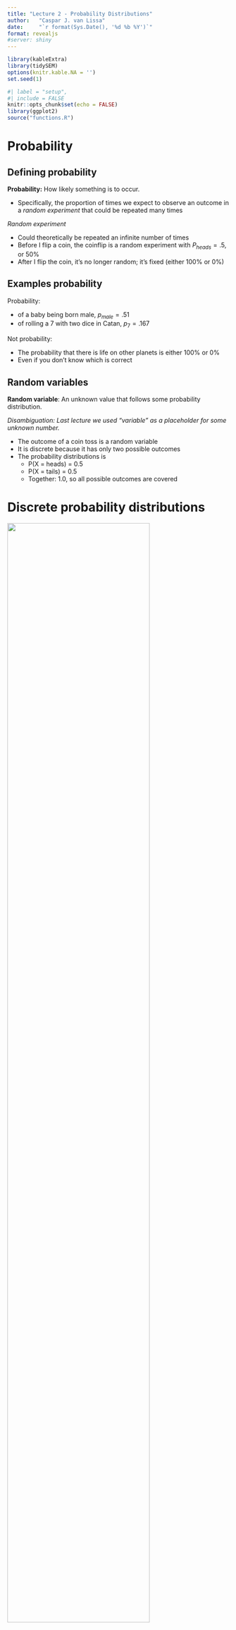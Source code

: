 ```yaml
---
title: "Lecture 2 - Probability Distributions"
author:   "Caspar J. van Lissa"
date:     "`r format(Sys.Date(), '%d %b %Y')`"
format: revealjs
#server: shiny
---
```


```r
library(kableExtra)
library(tidySEM)
options(knitr.kable.NA = '')
set.seed(1)
```

```r
#| label = "setup",
#| include = FALSE
knitr::opts_chunk$set(echo = FALSE)
library(ggplot2)
source("functions.R")
```

<!-- * Today we’ll discuss… -->

<!--   * Probabilities -->

<!--   * Normal distribution -->

<!--   * Readings for today: Chapter 6 (6.1-6.10) -->

<!-- | Week number  | Dates | Monday | Tuesday | Wednesday | Thursday | Friday | Notes | -->

<!-- | :-: | :-: | :-: | :-: | :-: | :-: | :-: | :-: | -->

<!-- | 35 | 30 Aug – 3 Sep  | Lecture 1 |   |   | Lab session 1 |   |   | -->

<!-- | 36 | 6 Sep – 10 Sep | Lecture 2 |   |   | Lab session 2 |   |   | -->

<!-- | 37 | 13 Sep – 17 Sep | Lecture 3 |   |   |   |   | Home-practice practical this week | -->

<!-- | 38 | 20 Sep – 24 Sep  | Lecture 4 |   |   | Lab session 3 |   |   | -->

<!-- | 39 | 27 Sep – 1 Oct | Lecture 5 |   |   | Lab session 4 |   |   | -->

<!-- | 40 | 4 Oct – 8 Oct | Lecture 6 |   |   |   |   |   | -->

<!-- | 41 | 11 Oct – 15 Oct | Lecture 7 |   |   | Lab session 5 |   |   | -->

<!-- | 42 | 18 Oct – 22 Oct | No lectures this week |  |  |  |  |   | -->

<!-- | 43 | 25 Oct – 29 Oct | Lecture 8 |   |   | Lab session 6 |   |   | -->

<!-- | 44 | 1 Nov – 5 Nov | Lecture 9 |   |   | Lab session 7 |   |   | -->

<!-- | 45 | 8 Nov – 12 Nov | Lecture 10 |   |   | Lab session 8 |   | Voluntary exam after lecture 10 | -->

<!-- ## Quiz lecture 1 -->

<!-- ## Question 1 -->

<!-- Suppose that I ask a random sample of 5 students how many pairs of shoes they have. The number of pairs are: 7, 6, 8, 6, and 8. -->

<!-- What is the variance of these pairs of shoes? -->

<!-- 4 -->

<!-- 7 -->

<!-- 1 -->

<!-- 2 -->

<!-- ## Question 1 - answer -->

<!-- ## Question 2 -->

<!-- Six students work on a Statistics exam. They obtain the following grades: 8, 9, 5, 6, 7 and 8. The teacher calculates a certain statistic, which is equal to 7.5. -->

<!-- Which statistic did the teacher calculate? -->

<!-- Mean -->

<!-- Standard deviation -->

<!-- Median -->

<!-- Mode -->

<!-- ## Question 2 - answer -->

<!-- Six students work on a Statistics exam. They obtain the following grades: 8, 9, 5, 6, 7 and 8. The teacher calculates a certain statistic, which is equal to 7.5. -->

<!-- Which statistic did the teacher calculate? -->

<!-- Mean; Mean = (8 + 9 + 5 + 6 + 7 + 8)/6 = 43/6 = 7.17 -->

<!-- Standard deviation; 1.47 -->

<!-- Median; 5, 6, 7, 8, 8, 9  7.5 -->

<!-- Mode; 8 -->

<!-- ## Question 3 -->

<!-- For which of the three scatterplots below is the correlation coefficient largest? -->

<!-- ![](images/Lecture 20.png) -->

<!-- ![](images/Lecture 21.png) -->

<!-- ![](images/Lecture 22.png) -->

<!-- ## Question 3 - ANSWER -->

<!-- For which of the three scatterplots below is the correlation coefficient largest? -->

<!-- ![](images/Lecture 23.png) -->

<!-- ![](images/Lecture 24.png) -->

<!-- ![](images/Lecture 25.png) -->

<!-- ## Question 4 -->

<!-- Bob investigates the relationship between number of COVID-19 vaccine doses had and the amount of headache people have. He concludes that there is a linear relationship, and the correlation coefficient  _r_  is equal to +0.17. -->

<!-- What can Bob conclude? -->

<!-- Larger number of vaccine doses cause more headache. -->

<!-- Larger number of vaccine doses cause less headache. -->

<!-- None of the above. -->

<!-- ## Question 4 - answer -->

<!-- Bob investigates the relationship between number of COVID-19 vaccine doses had and the amount of headache people have. He concludes that there is a linear relationship, and the correlation coefficient  _r_  is equal to +0.17. -->

<!-- What can Bob conclude? -->

<!-- Larger number of vaccine doses cause more headache. -->

<!-- Larger number of vaccine doses cause less headache. -->

<!-- _None of the above._ -->

# Probability

## Defining probability

**Probability:** How likely something is to occur.

* Specifically, the proportion of times we expect to observe an outcome in a *random experiment* that could be repeated many times

*Random experiment*

-   Could theoretically be repeated an infinite number of times
-   Before I flip a coin, the coinflip is a random experiment with $P_{heads} = .5$, or 50%
-   After I flip the coin, it's no longer random; it's fixed (either 100% or 0%)

## Examples probability

Probability:

-   of a baby being born male, $p_{male} = .51$
-   of rolling a 7 with two dice in Catan, $p_7 = .167$

Not probability:

-   The probability that there is life on other planets is either 100% or 0%
-   Even if you don't know which is correct

## Random variables

**Random variable**: An unknown value that follows some probability distribution.

*Disambiguation: Last lecture we used "variable" as a placeholder for some unknown number.*

-   The outcome of a coin toss is a random variable
-   It is discrete because it has only two possible outcomes
-   The probability distributions is
    -   P(X = heads) = 0.5
    -   P(X = tails) = 0.5
    -   Together: 1.0, so all possible outcomes are covered

# Discrete probability distributions

![](images/Lecture 28.gif){width=80%}

## Frequency vs probability

Frequency distributions

-   Summarize observed outcomes in a sample
-   E.g., the number of Dutch/foreign students in this class

A probability distribution is similar, but

-   Can be interpreted as the (estimated) probability of observing these outcomes in the future
-   E.g., if I select a random student in this class, what's the probability that they will be Dutch?

<!-- ## Random sample -->

## Discrete distributions

-   Probability mass function
    - 100% of the probability mass is distributed among finite discrete outcomes
-   Finite number of outcomes
    - Dutch student / foreign student
    - Student has tattoos / no tattoos
    - Describe using contingency table or bar chart
    
<!-- -   Each has a probability -->
<!--     -   $p_{tattoo} = .36$, $p_{\text{no tattoo}} = .64$ -->
<!--     -   $p_{Dutch} = .70$, $p_{\text{foreign}} = .30$ -->
<!-- -   Describe using table or bar chart -->

<!-- ```{r} -->
<!-- tab = data.frame(Value = c("Tattoo", "No tattoo"), Probability = c(.36, .64)) -->
<!-- knitr::kable(tab, digits = 2) -->
<!-- ``` -->

<!-- ## Cross table -->

```r
library(gtsummary)
set.seed(1)
n = 74
dutch <- sample.int(2, size = n, replace = TRUE, prob = c(.3, .7))
tattoo <- sapply(c(.2, .5)[dutch], rbinom, n = 1, size = 1)
df_tattoo <- data.frame(Dutch = ordered(dutch, levels = c(1,2), labels = c("No", "Yes")),
                 Tattoo = ordered(tattoo, levels = c(0,1), labels = c("No", "Yes")))
tmp <- table(df_tattoo); cell11 = tmp[1,1]; cell12 = tmp[1,2]; cell21 = tmp[2,1]; cell22 = tmp[2,2]
library(gt)
tbl_cross(df_tattoo, row=Dutch, col=Tattoo, percent="none")
```

## Indexing contingency tables

$i$: row

$j$: column

$f$: frequency (number of observations)

$f_{i,j}$: frequency in the cell in row $i$, column $j$


```r
df <- data.frame("$i$" = c("$i = 1$", "$i = 2$", "<b>Margin columns</b>"),
                 "$j = 1$" = c("$f_{1,1}$", "$f_{2,1}$", "$f_{+,1}$"), 
                 "$j = 2$" = c("$f_{1,2}$", "$f_{2,2}$",  "$f_{+,2}$"), 
                 "<b>Margin rows</b>" = c("$f_{1,+}$", "$f_{2,+}$", "$f_{+,+}$"), 
                 check.names = FALSE)

kbl(df, escape = FALSE, align = rep('l', length(df[,1])), format = "markdown") %>%
  kable_styling("striped") %>%
  add_header_above(c(" " = 1, "$j$" = 2, " " = 1))
```

## Marginal frequency distribution

Separate frequency distribution of each variable in contingency table

```r
kable(df, escape = FALSE, align = rep('l', length(df[,1])), format = "markdown") |>
  kable_styling("striped") |>
  add_header_above(c(" " = 1, "$j$" = 2, " " = 1))
```


## Marginal frequency distribution

<font color = "orange">For the variable "Tattoo":</font> How many people do / don't have one? 

<font color = "purple">For the variable "Dutch":</font> How many students are Dutch / International?

```r
df <- data.frame("Dutch" = c("No", "Yes", "<b>Total column</b>"),
                 "No" = c(cell11, cell21, cell11+cell21), 
                 "Yes" = c(cell12, cell22, cell12+cell22), 
                 "Total row" = c(
                   cell11+cell12, cell21+cell22, cell11+cell12+cell21+cell22), 
                 check.names = FALSE)
df$`Total row`[1:2] <- cell_spec(df$`Total row`[1:2], color = "purple", bold = TRUE)
df$No[3] <- cell_spec(df$No[3], color = "orange", bold = TRUE)
df$Yes[3] <- cell_spec(df$Yes[3], color = "orange", bold = TRUE)
kable(df, escape = FALSE, align = rep('l', length(df[,1]))) %>%
  kable_styling("striped") %>%
  add_header_above(c(" " = 1, "Tattoo" = 2, " " = 1))
```

## Conditional frequency distribution

Frequency distribution of one variable, for specific value of the other variable

E.g.: What is the conditional frequency distribution of Tattoos <font color = "purple">**for Dutch students?**</font>

```r
df <- data.frame("Dutch" = c("No", "Yes", "<b>Total column</b>"),
                 "No" = c(cell11, cell21, cell11+cell21), 
                 "Yes" = c(cell12, cell22, cell12+cell22), 
                 "Total row" = c(cell11+cell12,cell21+cell22,cell11+cell12+cell21+cell22), 
                 check.names = FALSE)
df$No[2] <- cell_spec(df$No[2], color = "purple", bold = TRUE)
df$Yes[2] <- cell_spec(df$Yes[2], color = "purple", bold = TRUE)
kable(df, escape = FALSE, align = rep('l', length(df[,1]))) %>%
  kable_styling("striped") %>%
  add_header_above(c(" " = 1, "Tattoo" = 2, " " = 1))
```

## Joint frequency distribution

Frequency of a combination of two (or more) variables

E.g.: What is the frequency of <font color = "purple">**Dutch students with a tattoo**</font>?

```r
df <- data.frame("Dutch" = c("No", "Yes", "<b>Total column</b>"),
                 "No" = c(cell11, cell21, cell11+cell21), 
                 "Yes" = c(cell12, cell22, cell12+cell22), 
                 "Total row" = c(cell11+cell12,cell21+cell22,cell11+cell12+cell21+cell22), 
                 check.names = FALSE)
df$Yes[2] <- cell_spec(df$Yes[2], color = "purple", bold = TRUE)
kbl(df, escape = FALSE, align = rep('l', length(df[,1]))) %>%
  kable_styling("striped") |>
  add_header_above(c(" " = 1, "Tattoo" = 2, " " = 1))
```



## Frequencies to probabilities

Divide frequencies by a total to get a probability distribution

Which frequencies and which total you use depends on what probability distribution you want

## Marginal probability distribution

Divide marginal totals by the <font color = "orange">global total</font>
	
E.g.: What is the <font color = "purple">marginal probability distribution of being Dutch</font>? $P(Dutch)$

```r
df <- data.frame("Dutch" = c("No", "Yes", "<b>Total column</b>"),
                 "No" = c(cell11, cell21, cell11+cell21), 
                 "Yes" = c(cell12, cell22, cell12+cell22), 
                 "Total row" = c(
                   paste0(cell11+cell12, " / ", cell11+cell12+cell21+cell22, " = ", round((cell11+cell12)/(cell11+cell12+cell21+cell22), digits = 2)), 
                   paste0(cell21+cell22, " / ", cell11+cell12+cell21+cell22, " = ", round((cell21+cell22)/(cell11+cell12+cell21+cell22), digits = 2)), paste0(cell11+cell12+cell21+cell22)), 
                 check.names = FALSE)
df$`Total row`[1:2] <- cell_spec(df$`Total row`[1:2], color = "purple", bold = TRUE)
df$`Total row`[3] <- cell_spec(df$`Total row`[3], color = "orange", bold = TRUE)
kable(df, escape = FALSE, align = rep('l', length(df[,1]))) %>%
  kable_styling("striped") %>%
  add_header_above(c(" " = 1, "Tattoo" = 2, " " = 1))
```

## Conditional probability distribution

Divide the row- or column frequencies by the <font color = "orange">marginal total</font>

E.g.: What is the conditional probability of <font color = "purple">having a tattoo for international students</font>?  $P(Tattoo | Dutch)$


```r
df <- data.frame("Dutch" = c("No", "Yes", "<b>Total column</b>"),
                 "No" = c(cell11, paste0(cell21, " / ", cell21+cell22, " = ", round((cell21)/(cell21+cell22), digits = 2)), cell11+cell21), 
                 "Yes" = c(cell12, paste0(cell22, " / ", cell21+cell22, " = ", round((cell22)/(cell21+cell22), digits = 2)), cell12+cell22), 
                "Total row" = c(cell11+cell12,
                                 cell21+cell22,cell11+cell12+cell21+cell22), 
                 check.names = FALSE)
df$Yes[2] <- cell_spec(df$Yes[2], color = "purple", bold = TRUE)
df$No[2] <- cell_spec(df$No[2], color = "purple", bold = TRUE)
df$`Total row`[2] <- cell_spec(df$`Total row`[2], color = "orange", bold = TRUE)
kable(df, escape = FALSE, align = rep('l', length(df[,1]))) %>%
  kable_styling("striped") %>%
  add_header_above(c(" " = 1, "Tattoo" = 2, " " = 1))

```


## Joint probability distribution

Divide the cell frequency by the <font color = "orange">global total</font>

E.g.: What is the joint probability of someone being <font color = "purple">Dutch and having a tattoo</font>? $P(Dutch \cap Tattoo)$


```r
df <- data.frame("Dutch" = c("No", "Yes", "<b>Total column</b>"),
                 "No" = c(cell11, paste0(cell21, " / ", cell21+cell22+cell11+cell12, " = ", round((cell21)/(cell11+cell12+cell21+cell22), digits = 2)), cell11+cell21), 
                 "Yes" = c(cell12, cell22, cell12+cell22), 
                "Total row" = c(cell11+cell12,
                                 cell21+cell22, cell11+cell12+cell21+cell22), 
                 check.names = FALSE)
df$No[2] <- cell_spec(df$No[2], color = "purple", bold = TRUE)
df$`Total row`[3] <- cell_spec(df$`Total row`[3], color = "orange", bold = TRUE)
kable(df, escape = FALSE, align = rep('l', length(df[,1]))) %>%
  kable_styling("striped") %>%
  add_header_above(c(" " = 1, "Tattoo" = 2, " " = 1))
```

# Continuous probability distributions

![](images/Lecture 27.gif){width=80%}

<!-- ::: {layout-ncol=2} -->
<!-- ![](images/Lecture 28.gif){width=80%} -->

<!-- ![](images/Lecture 27.gif){width=80%} -->
<!-- ::: -->


## Continuous probability distributions

* Infinite possible outcomes
* No exact probability for specific values
* Continuous *probability density function* describes how likely each outcome is
    + Cf. probability mass function for discrete outcomes
* Surface area determines probability
* Many probability distributions exist
* This course covers only one...

## Normal Distribution

Theoretical distribution for continuous variables

Bell-shaped, symmetric, from -infinity to +infinity

You can use it to describe (=model) real data

Two parameters:

-   Mean $\mu$ ("mu"): Most common / average value
-   Standard deviation $\sigma$ ("sigma"): Average deviation from the mean

```r
#| out.width = "40%"
knitr::include_graphics("images/Lecture 29.png")
```

## Examples of Normal Distributions

![](images/Lecture 212.png)

| Dist. |   $\mu$   |  $\sigma$  |
|:-----:|:-----:|:---:|
|   1   | --1.0 | 0.5 |
|   2   |  0.5  | 0.5 |
|   3   |  0.5  | 1.5 |
|   4   |  2.0  | 1.0 |

## App

<https://statdist.com/distributions/normal>

<!-- ## Normal distribution: Location and scale -->

<!-- ```{r eval = FALSE} -->
<!-- library(shiny) -->
<!-- numericInput( -->
<!--   inputId = "mean", -->
<!--   label = "Mean:", -->
<!--   value = 0, -->
<!--   min = -4, -->
<!--   max = 4, -->
<!--   step = .2 -->
<!-- ); numericInput( -->
<!--   inputId = "sd", -->
<!--   label = "Standard deviation:", -->
<!--   value = 1, -->
<!--   min = 0, -->
<!--   max = 2, -->
<!--   step = .2 -->
<!-- ) -->

<!-- plotOutput("normdist") -->
<!-- ``` -->

<!-- ```{r eval = FALSE} -->
<!-- #| context: server -->
<!-- library(2) -->

<!-- output$normdist <- renderPlot({ p1 <- (data = data.frame(x = c(-5, 5)), aes(x)) + -->
<!--   stat_function(fun = dnorm, n = 101, args = list(mean = input$mean, sd = input$sd)) + ylab("Probability density") + -->
<!--   scale_y_continuous(breaks = NULL) -->
<!-- p1 + theme_bw() -->
<!-- }) -->
<!-- ``` -->

## Standard Normal Distribution (Z-distribution)

$Z \sim N(\mu = 0, \sigma^2 = 1)$ (so also $\sigma = 1$)

* We can standardize any normal distribution to the *Z*-distribution
* This removes the units of measurement of our original variable
* Standardizing allows us to calculate probabilities more easily
* Stats books contain probability values for the Z-distribution
* We can always convert back to the original units

## Standard Normal Distribution

$Z \sim N(\mu = 0, \sigma = 1)$

![](images/Lecture 213.png)

## X to Z and vice versa

You can standardize values of any normally distributed variable

$Z = \frac{X-\mu_x}{\sigma_x}$

**Standardizing:** Removing the original units of measurement

And reverse it to get the units back; for any Z-value:

$X = \mu_x + (Z*\sigma_x)$

## Properties of normal distribution

* The distribution is symmetric

![](images/Lecture 222.png)

$P(Z < -1.64) = P(Z > 1.64) = 0.05$

## Properties 2

* Total surface area is 1
* We can find areas by taking the complement (1-something)

$P(Z < 1.64) = .95$

```r
#| out.width = "50%"
knitr::include_graphics("images/Lecture 223.png")
```

So $P(Z > 1.64) = 1-.95 = .05$

## Properties 3

* Areas can be added

$P(Z > 0) = .5$

$P(-.5< Z < 0) = .19$

::: {layout-ncol=2}
![](images/Lecture 224.png){width=50%}

![](images/Lecture 225.png){width=50%}
:::

So $P(Z > -.5) = .5+.19 = .69$

## Properties 4

Standard percentages for mean, +/- 1, 2, 3 SD

* 50% of distribution is below $\mu$, 50% above

```r
library(ggplot2)
ggplot(data = data.frame(x = c(-4, 4)), aes(x)) +
  stat_function(fun = dnorm, n = 101, args = list(mean = 0, sd = 1)) +
  ylab("Probability density") +
  xlab("Z") +
  scale_y_continuous(breaks = NULL, expand = c(0,0)) +
  scale_x_continuous(breaks = c(-4:4)) +
  geom_vline(xintercept = 0, color = "black") +
  geom_area(stat = "function", fun = dnorm, fill = "red", alpha = .2, xlim = c(-1, 1), args = list(mean = 0, sd = 1)) +
  geom_area(stat = "function", fun = dnorm, fill = "red", alpha = .2, xlim = c(-2, 2), args = list(mean = 0, sd = 1)) +
  geom_area(stat = "function", fun = dnorm, fill = "red", alpha = .2, xlim = c(-3, 3), args = list(mean = 0, sd = 1)) +
  geom_errorbar(aes(xmin = -1, xmax = 1, y = dnorm(1)), width = .03)+
  geom_label(x = 0, y = dnorm(1), label = "+/-1SD: 68%") +
  geom_errorbar(aes(xmin = -2, xmax = 2, y = dnorm(2)), width = .03)+
  geom_label(x = 0, y = dnorm(2), label = "+/-2SD: 95%") +
  geom_errorbar(aes(xmin = -3, xmax = 3, y = dnorm(3)), width = .03)+
  geom_label(x = 0, y = dnorm(3), label = "+/-3SD: 99.7%") +
  theme_bw()
```

## Percentiles

The $k$-th percentile is the score below which $k$ percent of scores fall

So in the standard normal distribution:

* The mean/median is the 50th percentile, because $P(Z < 0) = .5$
* We call the 25th and 75th percentile the first and third *quartile*
* +1SD is the 84th percentile, because $P(Z < 1) = .84$

## Percentiles for X-scores

Let's apply this to $IQ \sim N(\mu = 100, \sigma = 15)$

* What percentile corresponds to IQ < 120?
* $Z = \frac{120-100}{15} = 1.33$
* $P(Z<1.33) \approx .90$,  so 90th percentile

```r
library(ggplot2)
boxloc <- -.003
x <- rnorm(10000, 100, 15)
ggplot(data = data.frame(x = x), aes(x = x)) +
    stat_function(fun = dnorm, n = 101, args = list(mean = 100, sd = 15)) +
    ylab("Probability density") +
    xlab("IQ") +
    geom_boxplot(ymin = boxloc-.002, ymax = boxloc+.002, y =boxloc)+
    scale_y_continuous(breaks = NULL, expand = c(0,0), limits = c(boxloc-.0025, .027))+
    geom_hline(yintercept = 0)+
    scale_x_continuous(breaks = c(90, 100, 110, 120)) +
    geom_vline(xintercept = 100, color = "black") +
    geom_vline(xintercept = 90, color = "red") +
    geom_vline(xintercept = 110, color = "red") +
    geom_vline(xintercept = 120, color = "green") +
    theme_bw()
```

# Describing data

## A simple model

We can use the normal distribution as a *model* for the distribution of an observed variable

```r
#| out.width = "70%"
knitr::include_graphics("images/Lecture 216.png")
```

## A simple model

"We assume variable X to be normally distributed"

This allows us to:

* Summarize people's values with just a mean and SD
* Calculate probabilities of observing certain scores using table

## Models can be wrong

Of course, the assumption can be wrong

```r
#| out.width = "70%"
knitr::include_graphics("images/Lecture 110.png")
```

* "All models are wrong, but some are useful" (Box)
* In this example, mean, SD, and probabilities are going to misrepresent our data somewhat (i.e.: not very useful)

## What if the model is wrong?

Solution:

* Choose a different probability distribution (not part of this course)
* Comment that the assumption of normality may be violated (e.g., in Discussion section)



<!-- ## Personality of 501 psychology students -->

<!-- ![](images/Lecture 216.png) -->

<!-- ![](images/Lecture 217.png) -->

<!-- ![](images/Lecture 218.png) -->

<!-- ![](images/Lecture 219.png) -->

# Exercises

## Exercises

Neuroticism is distributed $N(\mu = 50, \sigma = 10)$

What is the probability that a randomly chosen person has a neuroticism score of 60 or higher?

Complete the sentence: "95% of the population scores between ... and ... on neuroticism.

## Solutions

What is the probability that a randomly chosen person has a neuroticism score of 60 or higher?

```r
library(ggplot2)
ggplot(data = data.frame(x = c(10, 90)), aes(x)) +
    stat_function(fun = dnorm, n = 101, args = list(mean = 50, sd = 10)) +
  ylab("Probability density") +
  xlab("Neuroticism") +
    scale_y_continuous(breaks = NULL, expand = c(0,0), limits = c(0, .045)) +
    scale_x_continuous(breaks = c(25, 50, 60, 75)) +
    geom_vline(xintercept = 50, color = "black") +
    geom_vline(xintercept = 60, color = "red") +
    geom_area(stat = "function", fun = dnorm, fill = "red", alpha = .2, xlim = c(60, 90), args = list(mean = 50, sd = 10)) +
    geom_label(x = 50, y = .04, label = "Mean, 0.5") +
    geom_label(x = 60, y = .03, label = "+1SD, +0.34", hjust = 0, color = "red") +
  geom_label(x = 70, y = .005, label = "1 - (.5 + .34)", hjust = 0, color = "red") +
    theme_bw()
```

## Solutions

Complete the sentence: "95% of the population scores between ... and ... on neuroticism.

```r
library(ggplot2)
ggplot(data = data.frame(x = c(10, 90)), aes(x)) +
    stat_function(fun = dnorm, n = 101, args = list(mean = 50, sd = 10)) +
  ylab("Probability density") +
  xlab("Neuroticism") +
    scale_y_continuous(breaks = NULL, expand = c(0,0), limits = c(0, .045)) +
    scale_x_continuous(breaks = c(20, 30, 40, 50, 60, 70, 80)) +
    geom_vline(xintercept = 30, color = "red") +
    geom_vline(xintercept = 70, color = "red") +
    geom_area(stat = "function", fun = dnorm, fill = "red", alpha = .2, xlim = c(10, 30), args = list(mean = 50, sd = 10)) +
  geom_area(stat = "function", fun = dnorm, fill = "red", alpha = .2, xlim = c(70, 90), args = list(mean = 50, sd = 10)) +
    geom_label(x = 30, y = .005, label = "-2SD, .025", hjust = 1, color = "red") +
    geom_label(x = 70, y = .005, label = "+2SD, .025", hjust = 0, color = "red") +
     theme_bw()
```

## Calculate Z-values and p-values

1. **Draw the problem**
2. Check if the solution is (close to) a standard value like +/-SD
3. If not, calculate Z-score
4. Find p-value
    * In Z-table
    * Using an online calculator, e.g. https://onecompiler.com/r: `pnorm(zscore, mean, sd, lower.tail = TRUE)`
    * Using Excel formula: `=NORM.DIST(zscore, mean, sd, TRUE)`

## More difficult example

**Example:** Assume height is distributed

$\text{Height}\sim N(\mu = 180, \sigma = 20)$

* What percentage of the population is taller than 212cm?

Step 1: Draw the problem

Step 2: Standard solution? Not really

```r
#| out.width = "50%"
knitr::include_graphics("images/Lecture 220.png")
```

## Calculate p-value

Step 3: Calculate Z-score

* $Z = \frac{212 - 180}{20} = 1.6$

Step 4: Find p-value

* To the **right** of 1.6
* Excel: `=1-NORM.DIST(1.6, 0, 1, TRUE)`
* R: `pnorm(1.6, 0, 1, lower.tail = FALSE)`
* Table (next slide)

## Z-table

```r
#| out.width = "100%"
knitr::include_graphics("images/Lecture 221.png")
```

**Conclusion:** 5.48% of the population is taller than 212cm.
